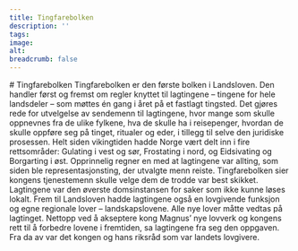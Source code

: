 ```yaml
---
title: Tingfarebolken
description: ''
tags:
image: 
alt: 
breadcrumb: false
---
```



<SitatHero 
    title='Tingfarebolken' 
    ingress='«Hvis noen ikke får retten sin hjemme i bygdene eller hos lagmannen, da skal saksøkeren stevne til lagtinget den han ikke får rett av.»'  
    footer='Tingfarebolken, kapittel 10'
/>

<Spacer height={6}/>

<Container>
    # Tingfarebolken
</Container>

<Container stil="firstletter text-left text-xl" columns={2} margin={10}>
    Tingfarebolken er den første bolken i Landsloven. Den handler først og fremst om regler knyttet til lagtingene – tingene for hele landsdeler – som møttes én gang i året på et fastlagt tingsted. Det gjøres rede for utvelgelse av sendemenn til lagtingene, hvor mange som skulle oppnevnes fra de ulike fylkene, hva de skulle ha i reisepenger, hvordan de skulle oppføre seg på tinget, ritualer og eder, i tillegg til selve den juridiske prosessen. Helt siden vikingtiden hadde Norge vært delt inn i fire rettsområder: Gulating i vest og sør, Frostating i nord, og Eidsivating og Borgarting i øst. Opprinnelig regner en med at lagtingene var allting, som siden ble representasjonsting, der utvalgte menn reiste. Tingfarebolken sier kongens tjenestemenn skulle velge dem de trodde var best skikket. Lagtingene var den øverste domsinstansen for saker som ikke kunne løses lokalt. Frem til Landsloven hadde lagtingene også en lovgivende funksjon og egne regionale lover – landskapslovene. Alle nye lover måtte vedtas på lagtinget. Nettopp ved å akseptere kong Magnus’ nye lovverk og kongens rett til å forbedre lovene i fremtiden, sa lagtingene fra seg den oppgaven. Fra da av var det kongen og hans riksråd som var landets lovgivere.
  </Container>

<Container>
    <SubTextsCards items={site.tingfarebolken} meta={meta}  />
</Container>


<Spacer height={10}/>



